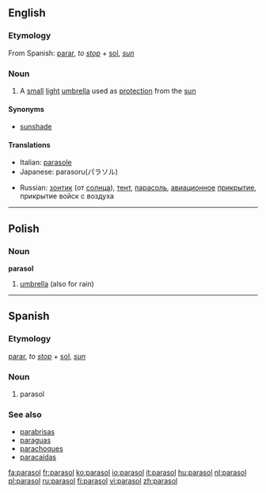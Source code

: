 {{see|Parasol}}
==English==
===Etymology===
From Spanish: [[parar]], ''to [[stop]]'' + [[sol]], ''[[sun]]''

===Noun===
{{en-noun}}

# A [[small]] [[light]] [[umbrella]] used as [[protection]] from the [[sun]]

====Synonyms====
*[[sunshade]]

====Translations====
{{top}}
*Italian: [[parasole]] {{m}}
*Japanese: parasoru(パラソル)
{{mid}}
*Russian: [[зонтик]] (от [[солнца]]), <!--(''[[уст.]]'')-->[[тент]], <!--(''[[ав.]]'')-->[[парасоль]], <!--(''[[воен.]]'')-->[[авиационное]] [[прикрытие]], прикрытие войск с воздуха
{{bottom}}

----

==Polish==

===Noun===
'''parasol''' {{m}}

# [[umbrella]] (also for rain)

----

==Spanish==
===Etymology===
[[parar]], ''to [[stop]]'' + [[sol]], ''[[sun]]''

===Noun===
{{es-noun-m|pl=parasoles}}

# parasol

===See also===
*[[parabrisas]]
*[[paraguas]]
*[[parachoques]]
*[[paracaídas]]

<!--[[Category:Spanish verb plus plural noun compounds]] this one is verb + singular noun -->


[[fa:parasol]]
[[fr:parasol]]
[[ko:parasol]]
[[io:parasol]]
[[it:parasol]]
[[hu:parasol]]
[[nl:parasol]]
[[pl:parasol]]
[[ru:parasol]]
[[fi:parasol]]
[[vi:parasol]]
[[zh:parasol]]